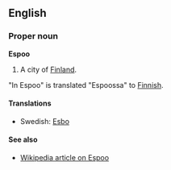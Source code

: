 ==English==
===Proper noun===
'''Espoo'''

#A city of [[Finland]].

"In Espoo" is translated "Espoossa" to [[Finnish]].

====Translations====

*Swedish: [[Esbo]]

====See also====

*[[en:Espoo|Wikipedia article on Espoo]]